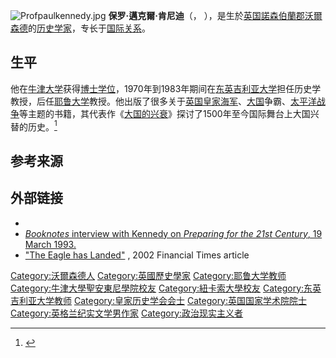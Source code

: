 {{noteTA
|1=zh-hans:大国的兴衰;zh-hant:霸權興衰史;
}}
[[File:Profpaulkennedy.jpg|thumb]]
'''保罗·邁克爾·肯尼迪'''（'''{{lang|en|Paul Michael Kennedy}}'''，{{bd|1945年|6月17日||catIdx=Kennedy}} ），是生於[[英国|英国]][[諾森伯蘭郡|諾森伯蘭郡]][[沃爾森德|沃爾森德]]的[[历史学家|历史学家]]，专长于[[国际关系|国际关系]]。

==生平==
他在[[牛津大学|牛津大学]]获得[[博士学位|博士学位]]，1970年到1983年期间在[[东英吉利亚大学|东英吉利亚大学]]担任历史学教授，后任[[耶鲁大学|耶鲁大学]]教授。他出版了很多关于[[英国皇家海军|英国皇家海军]]、[[大国|大国]]争霸、[[太平洋战争|太平洋战争]]等主题的书籍，其代表作《[[大国的兴衰|大国的兴衰]]》探讨了1500年至今国际舞台上大国兴替的历史。<ref>{{Cite news| url=https://www.theguardian.com/education/2008/feb/05/academicexperts.highereducationprofile| title=Interview: Paul Kennedy| newspaper=The Guardian| date=2008-02-05| last1=Crace| first1=John| accessdate=2020-11-30| archive-date=2020-08-06| archive-url=https://web.archive.org/web/20200806043937/https://www.theguardian.com/education/2008/feb/05/academicexperts.highereducationprofile| dead-url=no}}</ref>

==参考来源==
{{reflist}}

==外部链接==
*{{C-SPAN|Paul Kennedy}}
*[http://www.booknotes.org/Watch/38742-1/Paul-Kennedy.aspx ''Booknotes'' interview with Kennedy on ''Preparing for the 21st Century'', 19 March 1993.] {{Wayback|url=http://www.booknotes.org/Watch/38742-1/Paul-Kennedy.aspx |date=20200806062819 }}
*[https://ratical.org/ratville/JFK/JohnJudge/linkscopy/EagleLand.html "The Eagle has Landed"] {{Wayback|url=https://ratical.org/ratville/JFK/JohnJudge/linkscopy/EagleLand.html |date=20200731235534 }}, 2002 Financial Times article

{{Authority control}}
{{DEFAULTSORT:Kennedy, Paul}}
[[Category:沃爾森德人|Category:沃爾森德人]]
[[Category:英國歷史學家|Category:英國歷史學家]]
[[Category:耶鲁大学教师|Category:耶鲁大学教师]]
[[Category:牛津大學聖安東尼學院校友|Category:牛津大學聖安東尼學院校友]]
[[Category:紐卡索大學校友|Category:紐卡索大學校友]]
[[Category:东英吉利亚大学教师|Category:东英吉利亚大学教师]]
[[Category:皇家历史学会会士|Category:皇家历史学会会士]]
[[Category:英国国家学术院院士|Category:英国国家学术院院士]]
[[Category:英格兰纪实文学男作家|Category:英格兰纪实文学男作家]]
[[Category:政治现实主义者|Category:政治现实主义者]]